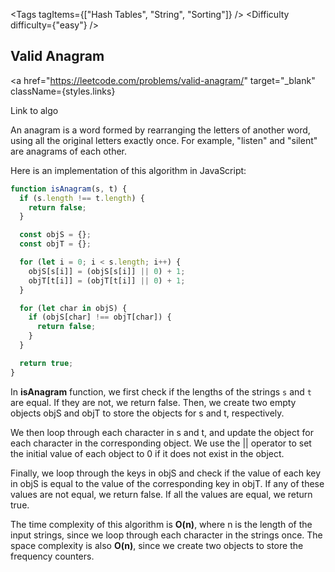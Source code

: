 
<Tags tagItems={["Hash Tables", "String", "Sorting"]} />
<Difficulty difficulty={"easy"} />

## Valid Anagram

<a
  href="https://leetcode.com/problems/valid-anagram/"
  target="_blank"
  className={styles.links}
>
  Link to algo
</a>

An anagram is a word formed by rearranging the letters of another word, using all
the original letters exactly once. For example, "listen" and "silent" are anagrams
of each other.

Here is an implementation of this algorithm in JavaScript:

```js
function isAnagram(s, t) {
  if (s.length !== t.length) {
    return false;
  }

  const objS = {};
  const objT = {};

  for (let i = 0; i < s.length; i++) {
    objS[s[i]] = (objS[s[i]] || 0) + 1;
    objT[t[i]] = (objT[t[i]] || 0) + 1;
  }

  for (let char in objS) {
    if (objS[char] !== objT[char]) {
      return false;
    }
  }

  return true;
}
```

In **isAnagram** function, we first check if the lengths of the strings `s` and `t` are equal. If they are not, we return false. Then, we create two empty objects objS and objT to store the objects for s and t, respectively.

We then loop through each character in s and t, and update the object for each character in the corresponding object. We use the || operator to set the initial value of each object to 0 if it does not exist in the object.

Finally, we loop through the keys in objS and check if the value of each key in objS is equal to the value of the corresponding key in objT. If any of these values are not equal, we return false. If all the values are equal, we return true.

The time complexity of this algorithm is **O(n)**, where n is the length of the input strings, since we loop through each character in the strings once. The space complexity is also **O(n)**, since we create two objects to store the frequency counters.
